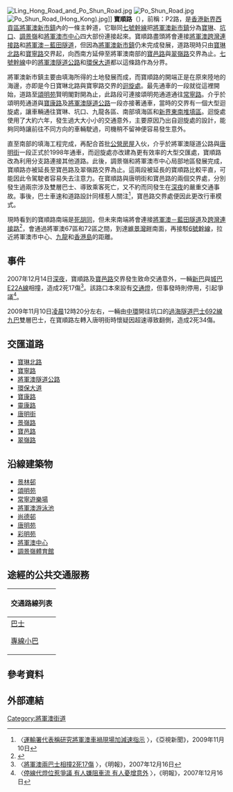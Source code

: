 {{Infobox Hong Kong Road
|中文街道名稱 = 寶順路
|英文街道名稱 = Po Shun Road
|圖片 = Image:Po Shun Road Po Yap Road 200806.jpg
|圖片說明 = 寶順路與[[寶邑路|寶邑路]]交界處
|路段總長度 = 1.8
|車速限制=70
|行車線數量 = 雙程
|所在地區 = [[香港|香港]][[新界|新界]]
|起點 = [[西貢區|西貢區]][[寶林|寶琳]]<br/>[[寶琳北路|寶琳北路]]/[[寶寧路|寶寧路]]
|終點 = [[西貢區|西貢區]][[將軍澳市中心|將軍澳市中心]]<br/>[[寶邑路|寶邑路]]/[[翠嶺路|翠嶺路]]
|道路命名日期 = 1995年4月13日
|命名文件 = 1995年4月13日第1315號[[香港政府憲報|憲報]]
|通車日期 = 1990年代
}}
[[File:Ling_Hong_Road_and_Po_Shun_Road.jpg|thumb]]
[[File:Po_Shun_Road.jpg|thumb]]
[[File:Po_Shun_Road_(Hong_Kong).jpg|thumb]]]]
'''寶順路'''（{{lang-en|Po Shun Road}}），前稱：P2路，是[[香港|香港]][[新界|新界]][[西貢區|西貢區]][[將軍澳新市鎮|將軍澳新市鎮]]內的一條主幹道，它聯同[[七號幹線|七號幹線]]把[[將軍澳新市鎮|將軍澳新市鎮]]分為[[寶林|寶琳]]、[[坑口_(香港)|坑口]]、[[調景嶺|調景嶺]]和[[將軍澳市中心|將軍澳市中心]]四大部份連接起來。寶順路盡頭將會連接[[將軍澳跨灣連接路|將軍澳跨灣連接路]]和[[將軍澳－藍田隧道|將軍澳－藍田隧道]]，但因為[[將軍澳新市鎮|將軍澳新市鎮]]仍未完成發展，道路現時只由[[寶琳北路|寶琳北路]]和[[寶寧路|寶寧路]]交界起，向西南方延伸至將軍澳南部的[[寶邑路|寶邑路]]與[[翠嶺路|翠嶺路]]交界為止。[[七號幹線|七號幹線]]中的[[將軍澳隧道公路|將軍澳隧道公路]]和[[環保大道|環保大道]]都以這條路作為分界。

將軍澳新市鎮主要由填海所得的土地發展而成，而寶順路的開端正是在原來陸地的海邊，亦即是今日寶琳北路與寶寧路交界的[[迴旋處|迴旋處]]。最先通車的一段就從這裡開始，道路至[[頌明苑|頌明苑]]賢明閣對開為止，此路段可連接頌明苑通道通往[[常寧路|常寧路]]。介乎於頌明苑通道與[[寶康路|寶康路]]及[[將軍澳隧道公路|將軍澳隧道公路]]一段亦接著通車，當時的交界有一個大型迴旋處，讓車輛通往寶琳、坑口、九龍各區、南部填海區和[[新界東南堆填區|新界東南堆填區]]。迴旋處使用了大約六年，發生過大大小小的交通意外，主要原因乃出自迴旋處的設計，能夠同時讓前往不同方向的車輛駛過，司機稍不留神便容易發生意外。

直至南部的填海工程完成，再配合首批[[公營房屋|公營房屋]]入伙，介乎於將軍澳隧道公路與[[唐明街|唐明街]]一段正式於1998年通車，而迴旋處亦改建為更有效率的大型交匯處，寶順路改為利用分支路連接其他道路。此後，調景嶺和將軍澳市中心局部地區發展完成，寶順路亦被延長至寶邑路及翠嶺路交界為止。這兩段被延長的寶順路比較平直，可能因此令駕駛者容易失去注意力。在寶順路與唐明街和寶邑路的兩個交界處，分別發生過兩宗涉及雙層巴士、導致乘客死亡，又不約而同發生在[[深夜|深夜]]的嚴重交通事故。事後，巴士車速和道路設計同樣惹人關注<ref>〈[http://www.hkatvnews.com/v3/share_out/_content/2009/11/10/atvnews_134952.html 運輸署代表稱研究將軍澳車禍現場加減速指示] {{Wayback|url=http://www.hkatvnews.com/v3/share_out/_content/2009/11/10/atvnews_134952.html |date=20101021102932 }}〉，《亞視新聞》，2009年11月10日</ref>，寶邑路交界處便因此更改行車模式。

現時看到的寶順路南端是[[死胡同|死胡同]]，但未來南端將會連接[[將軍澳－藍田隧道|將軍澳－藍田隧道]]及[[將軍澳跨灣連接路|跨灣連接路]]<ref>{{cite web |url=http://tkoltt-cbl.hk/index_c.html |title=存档副本 |accessdate=2010-03-02 |deadurl=yes |archiveurl=https://web.archive.org/web/20100324020015/http://www.tkoltt-cbl.hk/index_c.html |archivedate=2010-03-24 }}</ref>，會通過將軍澳67區和72區之間，到達[[維景灣畔|維景灣畔]]南面，再接駁[[6號幹線|6號幹線]]，拉近將軍澳市中心、[[九龍|九龍]]和[[香港島|香港島]]的距離。

==事件==
2007年12月14日[[深夜|深夜]]，寶順路及[[寶邑路|寶邑路]]交界發生致命交通意外，一輛[[新巴|新巴]]與[[城巴E22A線|城巴E22A線]]相撞，造成2死17傷<ref>〈[http://hk.news.yahoo.com/071214/12/2le5b.html 將軍澳兩巴士相撞2死17傷] {{Wayback|url=http://hk.news.yahoo.com/071214/12/2le5b.html |date=20071217104154 }}〉，《明報》，2007年12月16日</ref>。該路口本來設有[[交通燈|交通燈]]，但事發時則停用，引起爭議<ref>〈[http://hk.news.yahoo.com/071215/12/2lefe.html 停線代燈位惹爭議 有人嫌阻車流 有人憂增意外] {{Wayback|url=http://hk.news.yahoo.com/071215/12/2lefe.html |date=20071218083439 }}〉，《明報》，2007年12月16日</ref>。

2009年11月10日[[凌晨|凌晨]]12時20分左右，一輛由[[中環|中環]]開往坑口的[[過海隧道巴士692線|過海隧道巴士692線]][[九巴|九巴]]雙層巴士，在寶順路左轉入唐明街時懷疑因超速導致翻側，造成2死34傷。

==交匯道路==
* [[寶琳北路|寶琳北路]]
* [[寶寧路|寶寧路]]
* [[將軍澳隧道公路|將軍澳隧道公路]]
* [[環保大道|環保大道]]
* [[寶康路|寶康路]]
* [[靈康路|靈康路]]
* [[唐明街|唐明街]]
* [[景嶺路|景嶺路]]
* [[寶邑路|寶邑路]]
* [[翠嶺路|翠嶺路]]

==沿線建築物==
* [[景林邨|景林邨]]
* [[頌明苑|頌明苑]]
* [[常寧遊樂場|常寧遊樂場]]
* [[將軍澳游泳池|將軍澳游泳池]]
* [[尚德邨|尚德邨]]
* [[唐明苑|唐明苑]]
* [[彩明苑|彩明苑]]
* [[將軍澳中心|將軍澳中心]]
* [[調景嶺體育館|調景嶺體育館]]

==途經的公共交通服務==
{| class="mw-collapsible mw-collapsed wikitable" style="background:white; margin: 0 auto; width: auto;" 
! 交通路線列表
|-
|
;[[香港巴士|巴士]]
{{九龍新界巴士簡單列表|98D|98P|98S|290B|296A|296C|296D|296M|296P|297|792M|796C|796E|796P|796S|796X|798|798A|893|N293|N796}}
{{過海隧道巴士簡單列表|690|690P|694}}
{{大嶼山巴士簡單列表|A29P|E22A|E22C|E22S|N29}}
;[[香港小巴|專線小巴]]
{{新界專線小巴簡單列表|10M|102|102B|102S|103|103M|105|105S|108A|110}}
|}

==參考資料==
<div class="references-small">
<references />
</div>

==外部連結==
{{Commonscat|Po Shun Road|寶順路}}



[[Category:將軍澳街道|Category:將軍澳街道]]